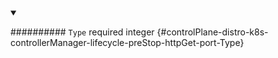 
<details className="config-field" data-expandable="false" open>
<summary>

########## `Type` <span className="config-field-required" data-required="false">required</span> <span className="config-field-type">integer</span> <span className="config-field-default"></span> <span className="config-field-enum"></span> {#controlPlane-distro-k8s-controllerManager-lifecycle-preStop-httpGet-port-Type}



</summary>



</details>
